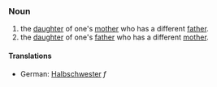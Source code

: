 ===Noun===

# the [[daughter]] of one's [[mother]] who has a different [[father]].
# the [[daughter]] of one's [[father]] who has a different [[mother]].

====Translations====
*German: [[Halbschwester]] ''f''